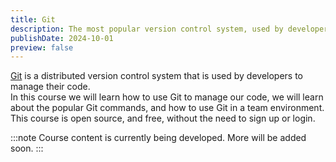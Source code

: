 ```yaml
---
title: Git
description: The most popular version control system, used by developers to manage their code.
publishDate: 2024-10-01
preview: false
---
```


[Git](https://git-scm.com) is a distributed version control system that is used by developers to manage their code.  
In this course we will learn how to use Git to manage our code, we will learn about the popular Git commands, and how to use Git in a team environment.
This course is open source, and free, without the need to sign up or login.

:::note
Course content is currently being developed.
More will be added soon.
:::